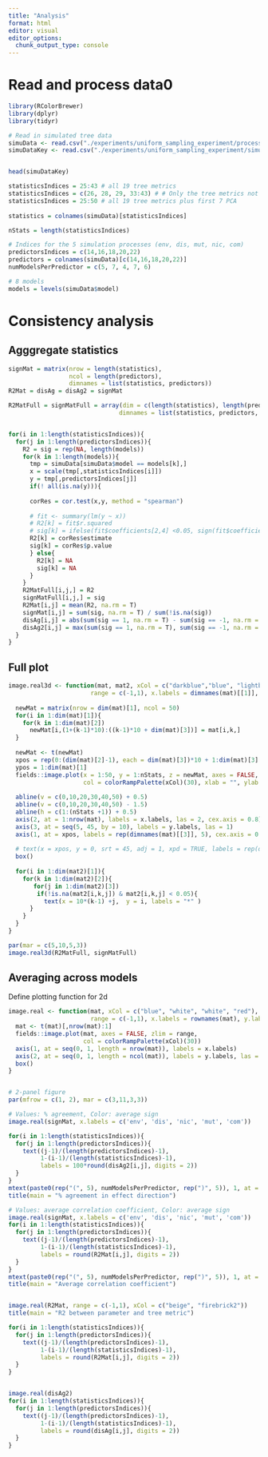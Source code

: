```yaml
---
title: "Analysis"
format: html
editor: visual
editor_options: 
  chunk_output_type: console
---
```


# Read and process data0

```r
library(RColorBrewer)
library(dplyr)
library(tidyr)

# Read in simulated tree data
simuData <- read.csv("./experiments/uniform_sampling_experiment/process_parameter_values_and_tree_metrics_sign_corrected.csv", stringsAsFactors = T)
simuDataKey <- read.csv("./experiments/uniform_sampling_experiment/simulation_parameters_key.csv")


head(simuDataKey)

statisticsIndices = 25:43 # all 19 tree metrics
statisticsIndices = c(26, 28, 29, 33:43) # # Only the tree metrics not strongly correlated with richness, --excluding log10S, PD, Colless, Sackin, Yule.PDA.ratio
statisticsIndices = 25:50 # all 19 tree metrics plus first 7 PCA
  
statistics = colnames(simuData)[statisticsIndices]

nStats = length(statisticsIndices)

# Indices for the 5 simulation processes (env, dis, mut, nic, com)
predictorsIndices = c(14,16,18,20,22)
predictors = colnames(simuData)[c(14,16,18,20,22)]
numModelsPerPredictor = c(5, 7, 4, 7, 6)

# 8 models
models = levels(simuData$model)
```

# Consistency analysis

## Agggregate statistics

```r
signMat = matrix(nrow = length(statistics), 
                 ncol = length(predictors),
                 dimnames = list(statistics, predictors))
R2Mat = disAg = disAg2 = signMat

R2MatFull = signMatFull = array(dim = c(length(statistics), length(predictors), length(models)),
                               dimnames = list(statistics, predictors, models)) 


for(i in 1:length(statisticsIndices)){
  for(j in 1:length(predictorsIndices)){
    R2 = sig = rep(NA, length(models))
    for(k in 1:length(models)){
      tmp = simuData[simuData$model == models[k],]
      x = scale(tmp[,statisticsIndices[i]])
      y = tmp[,predictorsIndices[j]]
      if(! all(is.na(y))){
      
      corRes = cor.test(x,y, method = "spearman")
        
      # fit <- summary(lm(y ~ x))
      # R2[k] = fit$r.squared
      # sig[k] = ifelse(fit$coefficients[2,4] <0.05, sign(fit$coefficients[2,1]), 0)
      R2[k] = corRes$estimate
      sig[k] = corRes$p.value
      } else{
        R2[k] = NA
        sig[k] = NA
      }
    }
    R2MatFull[i,j,] = R2
    signMatFull[i,j,] = sig
    R2Mat[i,j] = mean(R2, na.rm = T)
    signMat[i,j] = sum(sig, na.rm = T) / sum(!is.na(sig))
    disAg[i,j] = abs(sum(sig == 1, na.rm = T) - sum(sig == -1, na.rm = T)) / abs(sum(sig %in% c(1,-1), na.rm = T))
    disAg2[i,j] = max(sum(sig == 1, na.rm = T), sum(sig == -1, na.rm = T)) / abs(sum(sig %in% c(1,-1), na.rm = T))
  }
}
```

## Full plot

```r
image.real3d <- function(mat, mat2, xCol = c("darkblue","blue", "lightblue", "gray94", "pink","red", "darkred"), 
                       range = c(-1,1), x.labels = dimnames(mat)[[1]],      y.labels = dimnames(mat)[[2]]) { 
  
  newMat = matrix(nrow = dim(mat)[1], ncol = 50)
  for(i in 1:dim(mat)[1]){
    for(k in 1:dim(mat)[2])
      newMat[i,(1+(k-1)*10):((k-1)*10 + dim(mat)[3])] = mat[i,k,]
  }
  
  newMat <- t(newMat)
  xpos = rep(0:(dim(mat)[2]-1), each = dim(mat)[3])*10 + 1:dim(mat)[3] 
  ypos = 1:dim(mat)[1]
  fields::image.plot(x = 1:50, y = 1:nStats, z = newMat, axes = FALSE, zlim = range, 
                     col = colorRampPalette(xCol)(30), xlab = "", ylab = "")
  
  abline(v = c(0,10,20,30,40,50) + 0.5)
  abline(v = c(0,10,20,30,40,50) - 1.5)
  abline(h = c(1:(nStats +1)) + 0.5)
  axis(2, at = 1:nrow(mat), labels = x.labels, las = 2, cex.axis = 0.8)
  axis(3, at = seq(5, 45, by = 10), labels = y.labels, las = 1)
  axis(1, at = xpos, labels = rep(dimnames(mat)[[3]], 5), cex.axis = 0.65, las = 2)
  
  # text(x = xpos, y = 0, srt = 45, adj = 1, xpd = TRUE, labels = rep(dimnames(mat)[[3]], 5), cex = 0.65)
  box() 
  
  for(i in 1:dim(mat2)[1]){
    for(k in 1:dim(mat2)[2]){
       for(j in 1:dim(mat2)[3])
        if(!is.na(mat2[i,k,j]) & mat2[i,k,j] < 0.05){
          text(x = 10*(k-1) +j,  y = i, labels = "*" )
      }
    }
  }
}

par(mar = c(5,10,5,3))
image.real3d(R2MatFull, signMatFull)

```

## Averaging across models

Define plotting function for 2d

```r

image.real <- function(mat, xCol = c("blue", "white", "white", "red"), 
                       range = c(-1,1), x.labels = rownames(mat), y.labels = colnames(mat)) { 
  mat <- t(mat)[,nrow(mat):1]
  fields::image.plot(mat, axes = FALSE, zlim = range, 
                     col = colorRampPalette(xCol)(30))
  axis(1, at = seq(0, 1, length = nrow(mat)), labels = x.labels)
  axis(2, at = seq(0, 1, length = ncol(mat)), labels = y.labels, las = 2)
  box() 
}


# 2-panel figure
par(mfrow = c(1, 2), mar = c(3,11,3,3))

# Values: % agreement, Color: average sign
image.real(signMat, x.labels = c('env', 'dis', 'nic', 'mut', 'com')) 

for(i in 1:length(statisticsIndices)){
  for(j in 1:length(predictorsIndices)){
    text((j-1)/(length(predictorsIndices)-1),
         1-(i-1)/(length(statisticsIndices)-1), 
         labels = 100*round(disAg2[i,j], digits = 2))
  }
}
mtext(paste0(rep("(", 5), numModelsPerPredictor, rep(")", 5)), 1, at = seq(0, 1, length = ncol(signMat)), line = 2)
title(main = "% agreement in effect direction")

# Values: average correlation coefficient, Color: average sign
image.real(signMat, x.labels = c('env', 'dis', 'nic', 'mut', 'com')) 
for(i in 1:length(statisticsIndices)){
  for(j in 1:length(predictorsIndices)){
    text((j-1)/(length(predictorsIndices)-1),
         1-(i-1)/(length(statisticsIndices)-1), 
         labels = round(R2Mat[i,j], digits = 2))
  }
}
mtext(paste0(rep("(", 5), numModelsPerPredictor, rep(")", 5)), 1, at = seq(0, 1, length = ncol(signMat)), line = 2)
title(main = "Average correlation coefficient")


image.real(R2Mat, range = c(-1,1), xCol = c("beige", "firebrick2")) 
title(main = "R2 between parameter and tree metric")

for(i in 1:length(statisticsIndices)){
  for(j in 1:length(predictorsIndices)){
    text((j-1)/(length(predictorsIndices)-1),
         1-(i-1)/(length(statisticsIndices)-1), 
         labels = round(R2Mat[i,j], digits = 2))
  }
}


image.real(disAg2) 
for(i in 1:length(statisticsIndices)){
  for(j in 1:length(predictorsIndices)){
    text((j-1)/(length(predictorsIndices)-1),
         1-(i-1)/(length(statisticsIndices)-1), 
         labels = round(disAg[i,j], digits = 2))
  }
}


```
